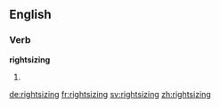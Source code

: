 ==English==

===Verb===
'''rightsizing'''

# {{present participle of|rightsize}}

[[de:rightsizing]]
[[fr:rightsizing]]
[[sv:rightsizing]]
[[zh:rightsizing]]